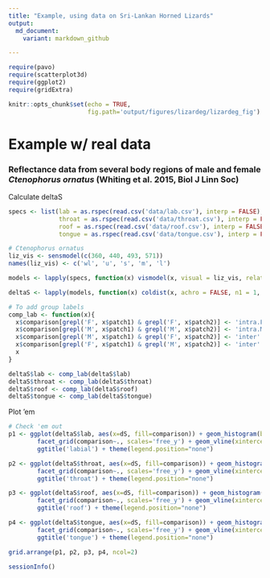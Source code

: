 ```yaml
---
title: "Example, using data on Sri-Lankan Horned Lizards"
output:
  md_document:
    variant: markdown_github

---
```


```r
require(pavo)
require(scatterplot3d)
require(ggplot2)
require(gridExtra)

knitr::opts_chunk$set(echo = TRUE, 
                      fig.path='output/figures/lizardeg/lizardeg_fig')
```

# Example w/ real data 

### Reflectance data from several body regions of male and female _Ctenophorus ornatus_ (Whiting et al. 2015, Biol J Linn Soc)

Calculate deltaS

```r

specs <- list(lab = as.rspec(read.csv('data/lab.csv'), interp = FALSE),
              throat = as.rspec(read.csv('data/throat.csv'), interp = FALSE),
              roof = as.rspec(read.csv('data/roof.csv'), interp = FALSE),
              tongue = as.rspec(read.csv('data/tongue.csv'), interp = FALSE))

# Ctenophorus ornatus
liz_vis <- sensmodel(c(360, 440, 493, 571)) 
names(liz_vis) <- c('wl', 'u', 's', 'm', 'l')

models <- lapply(specs, function(x) vismodel(x, visual = liz_vis, relative = FALSE, qcatch = "fi", scale = 10000))

deltaS <- lapply(models, function(x) coldist(x, achro = FALSE, n1 = 1, n2 = 1, n3 = 3.5, n4 = 6, v = 0.10))

# To add group labels
comp_lab <- function(x){
  x$comparison[grepl('F', x$patch1) & grepl('F', x$patch2)] <- 'intra.F'
  x$comparison[grepl('M', x$patch1) & grepl('M', x$patch2)] <- 'intra.M'
  x$comparison[grepl('M', x$patch1) & grepl('F', x$patch2)] <- 'inter'
  x$comparison[grepl('F', x$patch1) & grepl('M', x$patch2)] <- 'inter'
  x
}

deltaS$lab <- comp_lab(deltaS$lab) 
deltaS$throat <- comp_lab(deltaS$throat)
deltaS$roof <- comp_lab(deltaS$roof)
deltaS$tongue <- comp_lab(deltaS$tongue)


```

Plot 'em

```r
# Check 'em out
p1 <- ggplot(deltaS$lab, aes(x=dS, fill=comparison)) + geom_histogram(bins=50) + 
        facet_grid(comparison~., scales='free_y') + geom_vline(xintercept=1) +
        ggtitle('labial') + theme(legend.position="none")

p2 <- ggplot(deltaS$throat, aes(x=dS, fill=comparison)) + geom_histogram(bins=50) + 
        facet_grid(comparison~., scales='free_y') + geom_vline(xintercept=1) +
        ggtitle('throat') + theme(legend.position="none")

p3 <- ggplot(deltaS$roof, aes(x=dS, fill=comparison)) + geom_histogram(bins=50) + 
        facet_grid(comparison~., scales='free_y') + geom_vline(xintercept=1) +
        ggtitle('roof') + theme(legend.position="none")

p4 <- ggplot(deltaS$tongue, aes(x=dS, fill=comparison)) + geom_histogram(bins=50) + 
        facet_grid(comparison~., scales='free_y') + geom_vline(xintercept=1) +
        ggtitle('tongue') + theme(legend.position="none")

grid.arrange(p1, p2, p3, p4, ncol=2)

```


```r
sessionInfo()
```
